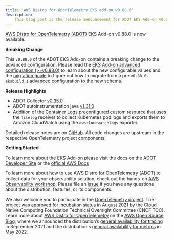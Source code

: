 ```yaml
---
title: 'AWS Distro for OpenTelemetry EKS add-on v0.88.0'
description:
    This blog post is the release announcement for ADOT EKS Add-on v0.88.0
---
```



<SectionSeparator />

[AWS Distro for OpenTelemetry (ADOT)](https://aws-otel.github.io/) EKS Add-on v0.88.0 is now available.

<SectionSeparator />

**Breaking Change**

This `v0.88.0` of the ADOT EKS Add-on contains a breaking change to the advanced configuration. Please 
read the [EKS Add-on advanced configuration (>=v0.88.0)](/docs/getting-started/adot-eks-add-on/add-on-configuration) 
to learn about the new configurable values and the [migration guide](/docs/getting-started/adot-eks-add-on/add-on-v88-migration) 
to figure out how to migrate from a pre `v0.88.0-eksbuild.1` advanced configuration to the new schema.

**Release Highlights**

* ADOT Collector [v0.35.0](https://github.com/aws-observability/aws-otel-collector/releases/tag/v0.35.0)
* ADOT autoinstrumentation java [v1.31.0](https://github.com/aws-observability/aws-otel-java-instrumentation/releases/tag/v1.31.0)
* Addition of the [Container Logs](/docs/getting-started/adot-eks-add-on/config-container-logs) preconfigured custom resource that uses the `filelog` receiver to collect Kubernetes pod logs and exports them to Amazon CloudWatch using the `awscloudwatchlogs` exporter.

Detailed release notes are on [GitHub](https://github.com/aws-observability/aws-otel-collector/releases).
All code changes are upstream in the respective OpenTelemetry project components.

**Getting Started**

To learn more about the EKS Add-on please visit the docs on the [ADOT Developer Site](https://aws-otel.github.io/docs/getting-started/adot-eks-add-on) or 
the [official AWS Docs](https://docs.aws.amazon.com/eks/latest/userguide/opentelemetry.html)

To learn more about how to use AWS Distro for OpenTelemetry (ADOT) to collect data for your observability solution,
check out the hands-on [AWS Observability workshop](https://observability.workshop.aws/en/adot.html).
Please file an [issue](https://github.com/aws-observability/aws-otel-community/issues) if you have any
questions about the distribution, features, or its components.

We also welcome you to participate in the [OpenTelemetry project](https://github.com/open-telemetry).
The project was [approved for incubation](https://www.cncf.io/blog/2021/08/26/opentelemetry-becomes-a-cncf-incubating-project/) status
in August 2021 by the Cloud Native Computing Foundation Technical Oversight Committee (CNCF TOC). Learn more about
[AWS Distro for OpenTelemetry](https://aws.amazon.com/blogs/opensource/category/management-tools/aws-distro-for-opentelemetry/) on the
[AWS Open Source Blog](https://aws.amazon.com/blogs/opensource/category/management-tools/aws-distro-for-opentelemetry/), where we announced
the distribution’s [general availability for tracing](https://aws.amazon.com/blogs/opensource/aws-distro-for-opentelemetry-is-now-ga-for-tracing/) in September 2021 
and the distribution's [general availability for metrics](https://aws.amazon.com/blogs/opensource/aws-distro-for-opentelemetry-is-now-generally-available-for-metrics/) in May 2022.